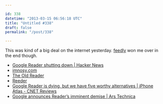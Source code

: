 ```yaml
---

id: 338
datetime: "2013-03-15 06:56:18 UTC"
title: "Untitled #338"
draft: false
permalink: "/post/338"

---
```


This was kind of a big deal on the internet yesterday. [feedly](http://feedly.com) won me over in the end though. 

 
 * [Google Reader shutting down | Hacker News](https://news.ycombinator.com/item?id=5371725)
 * [imnosy.com](http://imnosy.com/)
 * [The Old Reader](http://theoldreader.com/)
 * [Reeder](http://reederapp.com/)
 * [Google Reader is dying, but we have five worthy alternatives | iPhone Atlas - CNET Reviews](http://reviews.cnet.com/8301-19512_7-57574201-233/google-reader-is-dying-but-we-have-five-worthy-alternatives/)
 * [Google announces Reader’s imminent demise | Ars Technica](http://arstechnica.com/information-technology/2013/03/google-announces-readers-imminent-demise/)




